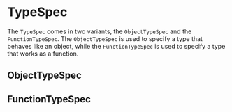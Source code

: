 
# TypeSpec

The `TypeSpec` comes in two variants, the `ObjectTypeSpec` and the `FunctionTypeSpec`. The `ObjectTypeSpec` is used to specify a type that behaves like an object, while the `FunctionTypeSpec` is used to specify a type that works as a function.

## ObjectTypeSpec

<DocViewer
rows={ObjectTypeSpec}
/>

## FunctionTypeSpec

<DocViewer
rows={FunctionTypeSpec}
/>
